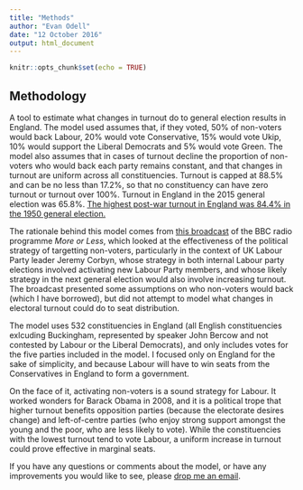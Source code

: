 ---
title: "Methods"
author: "Evan Odell"
date: "12 October 2016"
output: html_document
---

```{r setup, include=FALSE}
knitr::opts_chunk$set(echo = TRUE)
```

## Methodology

A tool to estimate what changes in turnout do to general election results in England. The model used assumes that, if they voted, 50% of non-voters would back Labour, 20% would vote Conservative, 15% would vote Ukip, 10% would support the Liberal Democrats and 5% would vote Green. The model also assumes that in cases of turnout decline the proportion of non-voters who would back each party remains constant, and that changes in turnout are uniform across all constituencies. Turnout is capped at 88.5% and can be no less than 17.2%, so that no constituency can have zero turnout or turnout over 100%. Turnout in England in the 2015 general election was 65.8%. [The highest post-war turnout in England was 84.4% in the 1950 general election.](http://www.ukpolitical.info/Turnout45.htm)

The rationale behind this model comes from [this broadcast](http://www.bbc.co.uk/programmes/b06950lm/broadcasts) of the BBC radio programme *More or Less*, which looked at the effectiveness of the political strategy of targetting non-voters, particularly in the context of UK Labour Party leader Jeremy Corbyn, whose strategy in both internal Labour party elections involved activating new Labour Party members, and whose likely strategy in the next general election would also involve increasing turnout. The broadcast presented some assumptions on who non-voters would back (which I have borrowed), but did not attempt to model what changes in electoral turnout could do to seat distribution.

The model uses 532 constituencies in England (all English constituencies exlcuding Buckingham, represented by speaker John Bercow and not contested by Labour or the Liberal Democrats), and only includes votes for the five parties included in the model. I focused only on England for the sake of simplicity, and because Labour will have to win seats from the Conservatives in England to form a government.

On the face of it, activating non-voters is a sound strategy for Labour. It worked wonders for Barack Obama in 2008, and it is a political trope that higher turnout benefits opposition parties (because the electorate desires change) and left-of-centre parties (who enjoy strong support amongst the young and the poor, who are less likely to vote). While the constituencies with the lowest turnout tend to vote Labour, a uniform increase in turnout could prove effective in marginal seats. 

If you have any questions or comments about the model, or have any improvements you would like to see, please [drop me an email](mailto:evanodell91@gmail.com).


